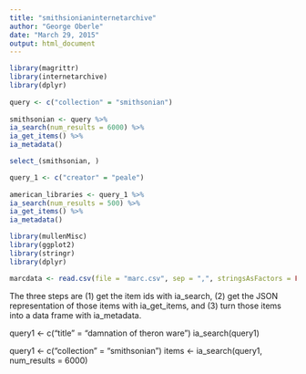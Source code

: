 ```yaml
---
title: "smithsionianinternetarchive"
author: "George Oberle"
date: "March 29, 2015"
output: html_document
---
```


```r
library(magrittr)
library(internetarchive)
library(dplyr)
 
query <- c("collection" = "smithsonian")
 
smithsonian <- query %>%
ia_search(num_results = 6000) %>%
ia_get_items() %>%
ia_metadata() 
```


```r
select_(smithsonian, )
```


```r
query_1 <- c("creator" = "peale")
 
american_libraries <- query_1 %>%
ia_search(num_results = 500) %>%
ia_get_items() %>%
ia_metadata() 
```





```r
library(mullenMisc)
library(ggplot2)
library(stringr)
library(dplyr)
```


```r
marcdata <- read.csv(file = "marc.csv", sep = ",", stringsAsFactors = FALSE)
```





The three steps are (1) get the item ids with ia_search, (2) get the
JSON representation of those items with ia_get_items, and (3) turn
those items into a data frame with ia_metadata.

query1 <- c("title" = "damnation of theron ware")
ia_search(query1)

query1 <- c("collection" = "smithsonian")
items  <- ia_search(query1, num_results = 6000)